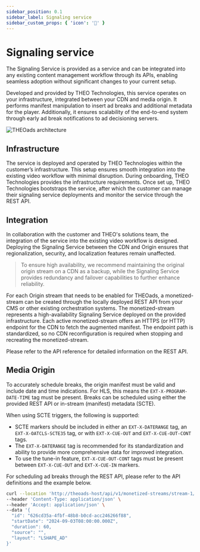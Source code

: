 ```yaml
---
sidebar_position: 0.1
sidebar_label: Signaling service
sidebar_custom_props: { 'icon': '🛜' }
---
```


# Signaling service

The Signaling Service is provided as a service and can be integrated into any existing content management workflow through its APIs, enabling seamless adoption without significant changes to your current setup.

Developed and provided by THEO Technologies, this service operates on your infrastructure, integrated between your CDN and media origin. It performs manifest manipulation to insert ad breaks and additional metadata for the player. Additionally, it ensures scalability of the end-to-end system through early ad break notifications to ad decisioning servers.

![THEOads architecture](../assets/img/how_theoads_works-light.svg)

## Infrastructure

The service is deployed and operated by THEO Technologies within the customer’s infrastructure. This setup ensures smooth integration into the existing video workflow with minimal disruption. During onboarding, THEO Technologies provides the infrastructure requirements. Once set up, THEO Technologies bootstraps the service, after which the customer can manage their signaling service deployments and monitor the service through the REST API.

## Integration

In collaboration with the customer and THEO's solutions team, the integration of the service into the existing video workflow is designed. Deploying the Signaling Service between the CDN and Origin ensures that regionalization, security, and localization features remain unaffected.

> To ensure high availability, we recommend maintaining the original origin stream on a CDN as a backup, while the Signaling Service provides redundancy and failover capabilities to further enhance reliability.

For each Origin stream that needs to be enabled for THEOads, a monetized-stream can be created through the locally deployed REST API from your CMS or other existing orchestration systems. The monetized-stream represents a high-availability Signaling Service deployed on the provided infrastructure. Each active monetized-stream offers an HTTPS (or HTTP) endpoint for the CDN to fetch the augmented manifest. The endpoint path is standardized, so no CDN reconfiguration is required when stopping and recreating the monetized-stream.

Please refer to the API reference for detailed information on the REST API.

## Media Origin

To accurately schedule breaks, the origin manifest must be valid and include date and time indications. For HLS, this means the `EXT-X-PROGRAM-DATE-TIME` tag must be present. Breaks can be scheduled using either the provided REST API or in-stream (manifest) metadata (SCTE).

When using SCTE triggers, the following is supported:

- SCTE markers should be included in either an `EXT-X-DATERANGE` tag, an `EXT-X-OATCLS-SCTE35` tag, or with `EXT-X-CUE-OUT` and `EXT-X-CUE-OUT-CONT` tags.
- The `EXT-X-DATERANGE` tag is recommended for its standardization and ability to provide more comprehensive data for improved integration.
- To use the tune-in feature, `EXT-X-CUE-OUT-CONT` tags must be present between `EXT-X-CUE-OUT` and `EXT-X-CUE-IN` markers.

For scheduling ad breaks through the REST API, please refer to the API definitions and the example below.

```bash
curl --location 'http://theoads-host/api/v1/monetized-streams/stream-1/break' \
--header 'Content-Type: application/json' \
--header 'Accept: application/json' \
--data '{
  "id": "626cd35a-4fbf-48b8-b0cd-acc246266f88",
  "startDate": "2024-09-03T08:00:00.000Z",
  "duration": 60,
  "source": "",
  "layout": "LSHAPE_AD"
}'
```
